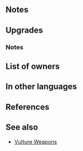 {{SkillPage Tabs}}{{Weapon Infobox
|tagid=SID_インバースの暗闇
|weaponType=Red Tome
|weaponName=Aversa's Night
|might=14
|range=2
|effect=Grants Res+3. At start of turn, if any foe's HP ≤ unit's HP-3 and that foe is adjacent to another foe, inflicts Atk/Spd/Def/Res-3 on that foe and bonuses on that foe become penalties through its next action.
|cost=400
|exclusive=1
|statModifiers=0,14,0,0,3
|userVersion1=Closed
|userVersion2=Open
|userVersion3=Gleam Closed
|userVersion4=Gleam Open
|required=Fenrir
|SE=Se effect inverse.flac
|refinePaths=default
|refineSP=400
|refineMedals=500
|refineDews=200
|upgradedEffect=Grants Res+3. At start of turn, if any foe's HP ≤ unit's HP-3 and that foe is adjacent to another foe, inflicts Atk/Spd/Def/Res-4 on that foe and bonuses on that foe become penalties through its next action. At start of combat, if unit's HP ≥ 25%, inflicts Atk/Spd/Res-4 on foe during combat.
|tagidExtraSkill1=一
|effectSkill1=At start of combat, if foe's HP ≥ 75% or 【Penalty】is active on foe, inflicts penalty on foe's Atk/Spd/Res during combat = 4 + any current penalty on each of those stats. (Example: if foe has -7 penalty to Atk, inflicts Atk-11, for a net penalty of Atk-18 during combat.) Calculates each stat penalty independently.<br><br>【Penalty】<br>All effects that last "on foe through its next action." Includes penalties inflicted by a skill like Panic or Threaten and negative status effects (preventing counterattacks, restricting movement, or the effects of a skill like Triangle Adept or Guard).
|iconSkill1=Aversas Night W.png
|properties=random_owner
}}
==Notes==
{{Penalties}}
{{Panic}}
==Upgrades==
{{Weapon Upgrade List}}
===Notes===
{{EffectfromPenalty}}
{{CombatReductionfromPenalty}}
==List of owners==
{{Skill Hero List}}
==In other languages==
{{OtherLanguages
|japanese=インバースの暗闇
|german=Aversas Nacht
|spanishEU=Noche Aversa
|spanishLA=Noche Aversa
|french=Nuit d'Aversa
|italian=Notte di Aversa
|chineseTW=茵巴絲的黑暗
|portuguese=Noite de Aversa
}}
==References==
<references/>
==See also==
{{See also skills|cond=Description LIKE '%any foe\'s HP%unit\'s HP%and that foe is adjacent to another foe%' OR Description LIKE '%inflicts penalty on foe\'s%=%any current penalty on each of those stats%' AND exclusive='1' AND WikiName NOT LIKE '%vulture%'|columns=3}}
* [[Skill families#Vulture|Vulture Weapons]]
{{Weapons Navbox}}